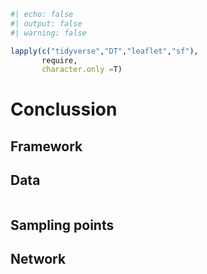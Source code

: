 ```r
#| echo: false
#| output: false
#| warning: false

lapply(c("tidyverse","DT","leaflet","sf"),
       require,
       character.only =T)
```

# Conclussion
## Framework
## Data

```r

```

## Sampling points
## Network